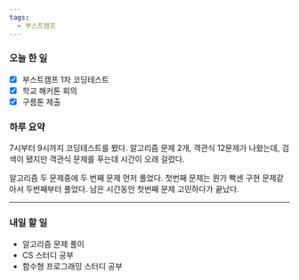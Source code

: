 ```yaml
---
tags:
  - 부스트캠프
---
```


### 오늘 한 일

- [x] 부스트캠프 1차 코딩테스트
- [x] 학교 해커톤 회의
- [x] 구름톤 제출

### 하루 요약

7시부터 9시까지 코딩테스트를 봤다. 알고리즘 문제 2개, 객관식 12문제가 나왔는데, 검색이 됐지만 객관식 문제를 푸는데 시간이 오래 걸렸다.

알고리즘 두 문제중에 두 번째 문제 먼저 풀었다. 첫번째 문제는 뭔가 빡센 구현 문제같아서 두번째부터 풀었다. 남은 시간동안 첫번째 문제 고민하다가 끝났다.

---

### 내일 할 일

- 알고리즘 문제 풀이
- CS 스터디 공부
- 함수형 프로그래밍 스터디 공부
